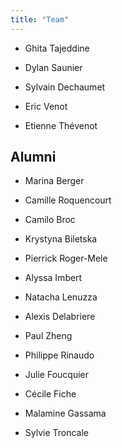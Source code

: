 ```yaml
---
title: "Team"
---
```


-   Ghita Tajeddine

-   Dylan Saunier

-   Sylvain Dechaumet

-   Eric Venot

-   Etienne Thévenot

## **Alumni**

-   Marina Berger

-   Camille Roquencourt

-   Camilo Broc

-   Krystyna Biletska

-   Pierrick Roger-Mele

-   Alyssa Imbert

-   Natacha Lenuzza

-   Alexis Delabriere

-   Paul Zheng

-   Philippe Rinaudo

-   Julie Foucquier

-   Cécile Fiche

-   Malamine Gassama

-   Sylvie Troncale
